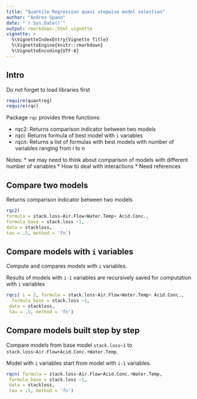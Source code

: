 ```yaml
---
title: "Quantile Regression quasi stepwise model selection"
author: "Andrea Spano"
date: "`r Sys.Date()`"
output: rmarkdown::html_vignette
vignette: >
  %\VignetteIndexEntry{Vignette Title}
  %\VignetteEngine{knitr::rmarkdown}
  %\VignetteEncoding{UTF-8}
---
```



## Intro

Do not forget to load libraries first

```r
require(quantreg)
require(rqc)
```

Package `rqc` provides three functions:

* rqc2: Returns comparison indicator between two models
* rqci: Returns formula of best model with `i` variables 
* rqcn: Returns a list of formulas with best models with number of variables ranging from i to n

Notes: 
* we may need to think about comparison of models with different number of variables
* How to deal with interactions
* Need references

## Compare two models
Returns comparison indicator between two models

```r
rqc2(
formula = stack.loss~Air.Flow+Water.Temp+ Acid.Conc.,
formula_base = stack.loss ~1,
data = stackloss,
tau = .5, method = 'fn')
```

## Compare models with `i`  variables

Compute and compares models with `i` variables.

Results of models with `i-1` variables are recursively saved for computation with `i` variables

```r
rqci( i = 2, formula = stack.loss~Air.Flow+Water.Temp+ Acid.Conc.,
  formula_base = stack.loss ~1,
 data = stackloss,
 tau = .5, method = 'fn')
```

## Compare models built step by step 
Compare models from base model `stack.loss~1` to  `stack.loss~Air.Flow+Acid.Conc.+Water.Temp`. 

Model with `i` variables start from model with `i-1` variables. 

```r
rqcn( formula = stack.loss~Air.Flow+Acid.Conc.+Water.Temp,
 formula_base = stack.loss ~1,
 data = stackloss,
 tau = .5, method = 'fn')
```
